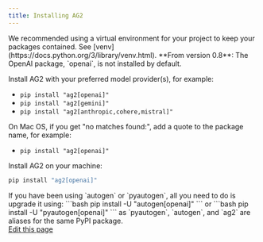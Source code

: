```yaml
---
title: Installing AG2
---
```

<Tip>
We recommended using a virtual environment for your project to keep your packages contained. See [venv](https://docs.python.org/3/library/venv.html).
</Tip>

<Warning>
**From version 0.8**: The OpenAI package, `openai`, is not installed by default.

Install AG2 with your preferred model provider(s), for example:

- `pip install "ag2[openai]"`
- `pip install "ag2[gemini]"`
- `pip install "ag2[anthropic,cohere,mistral]"`

On Mac OS, if you get "no matches found:", add a quote to the package name, for example:

- `pip install "ag2[openai]"`
</Warning>

Install AG2 on your machine:

```bash
pip install "ag2[openai]"
```

<Tip>
If you have been using `autogen` or `pyautogen`, all you need to do is upgrade it using:
```bash
pip install -U "autogen[openai]"
```
or
```bash
pip install -U "pyautogen[openai]"
```
as `pyautogen`, `autogen`, and `ag2` are aliases for the same PyPI package.
</Tip>

<div className="edit-url-container">
    <a className="edit-url" href="https://github.com/ag2ai/ag2/edit/main/website/docs/user-guide/basic-concepts/installing-ag2.mdx" target='_blank'><Icon icon="pen" iconType="solid" size="13px"/> Edit this page</a>
</div>
